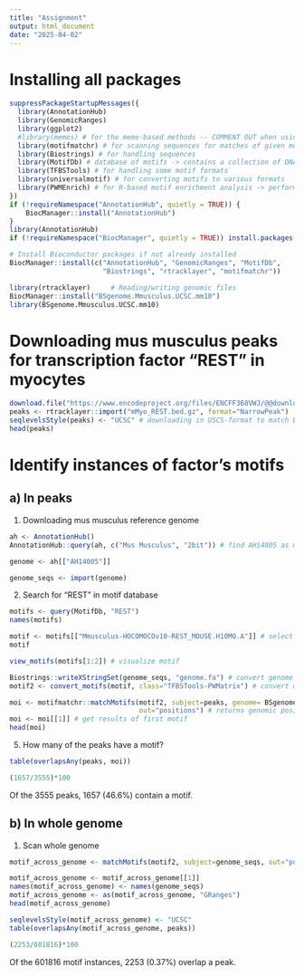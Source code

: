 ---
title: "Assignment"
output: html_document
date: "2025-04-02"
---

# Installing all packages

```{r}
suppressPackageStartupMessages({
  library(AnnotationHub)
  library(GenomicRanges)
  library(ggplot2)
  #library(memes) # for the meme-based methods -- COMMENT OUT when using alternatives 
  library(motifmatchr) # for scanning sequences for matches of given motifs
  library(Biostrings) # for handling sequences
  library(MotifDb) # database of motifs -> contains a collection of DNA-binding motifs, not fully up to date
  library(TFBSTools) # for handling some motif formats 
  library(universalmotif) # for converting motifs to various formats
  library(PWMEnrich) # for R-based motif enrichment analysis -> performs the motif enrichment analysis
})
if (!requireNamespace("AnnotationHub", quietly = TRUE)) {
    BiocManager::install("AnnotationHub")
}
library(AnnotationHub)
if (!requireNamespace("BiocManager", quietly = TRUE)) install.packages("BiocManager")

# Install Bioconductor packages if not already installed
BiocManager::install(c("AnnotationHub", "GenomicRanges", "MotifDb", 
                       "Biostrings", "rtracklayer", "motifmatchr"))

library(rtracklayer)     # Reading/writing genomic files
BiocManager::install("BSgenome.Mmusculus.UCSC.mm10")
library(BSgenome.Mmusculus.UCSC.mm10)
```

# Downloading mus musculus peaks for transcription factor "REST" in myocytes

```{r}
download.file("https://www.encodeproject.org/files/ENCFF368VWJ/@@download/ENCFF368VWJ.bed.gz", "mMyo_REST.bed.gz")
peaks <- rtracklayer::import("mMyo_REST.bed.gz", format="NarrowPeak")
seqlevelsStyle(peaks) <- "UCSC" # downloading in USCS-format to match BSgenome format
head(peaks)
```

# Identify instances of factor's motifs

## a) In peaks

1)  Downloading mus musculus reference genome

```{r}
ah <- AnnotationHub()
AnnotationHub::query(ah, c("Mus Musculus", "2bit")) # find AH14005 as most recent
```

```{r}
genome <- ah[["AH14005"]]
```

```{r}
genome_seqs <- import(genome)
```

2)  Search for "REST" in motif database

```{r}
motifs <- query(MotifDb, "REST")
names(motifs)
```

```{r}
motif <- motifs[["Mmusculus-HOCOMOCOv10-REST_MOUSE.H10MO.A"]] # select Mus musculus HOCOMOCO
motif
```

```{r}
view_motifs(motifs[1:2]) # visualize motif
```

```{r}
Biostrings::writeXStringSet(genome_seqs, "genome.fa") # convert genome to fasta format
motif2 <- convert_motifs(motif, class="TFBSTools-PWMatrix") # convert motif to format accepted by package
```

```{r}
moi <- motifmatchr::matchMotifs(motif2, subject=peaks, genome= BSgenome.Mmusculus.UCSC.mm10,
                                out="positions") # returns genomic positions of each motif match
moi <- moi[[1]] # get results of first motif
head(moi)
```

5)  How many of the peaks have a motif?

```{r}
table(overlapsAny(peaks, moi))
```

```{r}
(1657/3555)*100
```

Of the 3555 peaks, 1657 (46.6%) contain a motif.

## b) In whole genome

1)  Scan whole genome

```{r}
motif_across_genome <- matchMotifs(motif2, subject=genome_seqs, out="positions")

motif_across_genome <- motif_across_genome[[1]]
names(motif_across_genome) <- names(genome_seqs)
motif_across_genome <- as(motif_across_genome, "GRanges")
head(motif_across_genome)
```

```{r}
seqlevelsStyle(motif_across_genome) <- "UCSC"
table(overlapsAny(motif_across_genome, peaks)) 
```

```{r}
(2253/601816)*100
```

Of the 601816 motif instances, 2253 (0.37%) overlap a peak.
